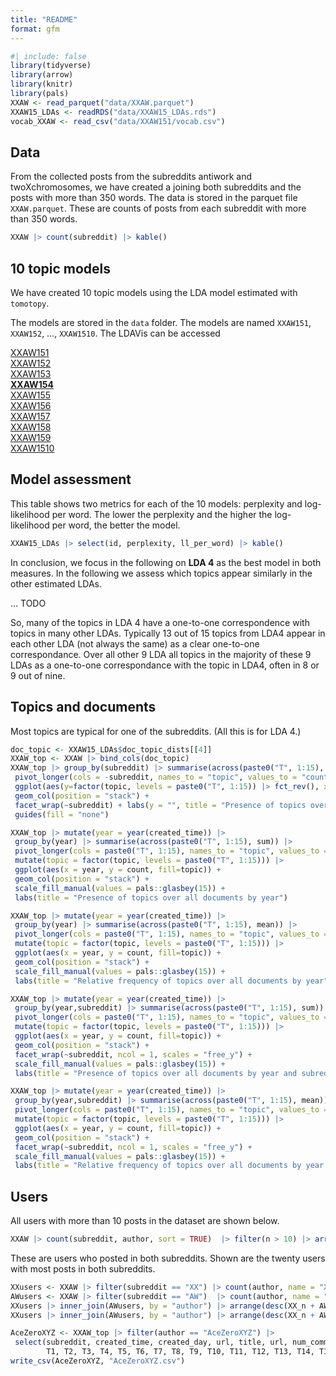 ```yaml
---
title: "README"
format: gfm
---
```


```r
#| include: false
library(tidyverse)
library(arrow)
library(knitr)
library(pals)
XXAW <- read_parquet("data/XXAW.parquet")
XXAW15_LDAs <- readRDS("data/XXAW15_LDAs.rds")
vocab_XXAW <- read_csv("data/XXAW151/vocab.csv")
```


## Data

From the collected posts from the subreddits antiwork and twoXchromosomes, we have created a joining both subreddits and the posts with more than 350 words. The data is stored in the parquet file `XXAW.parquet`. These are counts of posts from each subreddit with more than 350 words. 

```r
XXAW |> count(subreddit) |> kable()
```



## 10 topic models

We have created 10 topic models using the LDA model estimated with `tomotopy`. 

The models are stored in the `data` folder. The models are named `XXAW151`, `XXAW152`, ..., `XXAW1510`. The LDAVis can be accessed 

[XXAW151](https://janlorenz.github.io/TopicModels_XX_Antiwork/XXAW151.html)   
[XXAW152](https://janlorenz.github.io/TopicModels_XX_Antiwork/XXAW152.html)   
[XXAW153](https://janlorenz.github.io/TopicModels_XX_Antiwork/XXAW153.html)   
[**XXAW154**](https://janlorenz.github.io/TopicModels_XX_Antiwork/XXAW154.html)   
[XXAW155](https://janlorenz.github.io/TopicModels_XX_Antiwork/XXAW155.html)   
[XXAW156](https://janlorenz.github.io/TopicModels_XX_Antiwork/XXAW156.html)   
[XXAW157](https://janlorenz.github.io/TopicModels_XX_Antiwork/XXAW157.html)   
[XXAW158](https://janlorenz.github.io/TopicModels_XX_Antiwork/XXAW158.html)   
[XXAW159](https://janlorenz.github.io/TopicModels_XX_Antiwork/XXAW159.html)   
[XXAW1510](https://janlorenz.github.io/TopicModels_XX_Antiwork/XXAW1510.html)



## Model assessment

This table shows two metrics for each of the 10 models: perplexity and log-likelihood per word. The lower the perplexity and the higher the log-likelihood per word, the better the model.

```r
XXAW15_LDAs |> select(id, perplexity, ll_per_word) |> kable()
```

In conclusion, we focus in the following on **LDA 4** as the best model in both measures. 
In the following we assess which topics appear similarly in the other estimated LDAs. 

... TODO

So, many of the topics in LDA 4 have a one-to-one correspondence with topics in many other LDAs. Typically 13 out of 15 topics from LDA4 appear in each other LDA (not always the same) as a clear one-to-one correspondance.
Over all other 9 LDA all topics in the majority of these 9 LDAs as a one-to-one correspondance with the topic in LDA4, often in 8 or 9 out of nine.  
 


## Topics and documents

Most topics are typical for one of the subreddits. (All this is for LDA 4.)

```r
doc_topic <- XXAW15_LDAs$doc_topic_dists[[4]]
XXAW_top <- XXAW |> bind_cols(doc_topic)
XXAW_top |> group_by(subreddit) |> summarise(across(paste0("T", 1:15), sum)) |> 
 pivot_longer(cols = -subreddit, names_to = "topic", values_to = "count") |> 
 ggplot(aes(y=factor(topic, levels = paste0("T", 1:15)) |> fct_rev(), x=count, fill=subreddit)) + 
 geom_col(position = "stack") +
 facet_wrap(~subreddit) + labs(y = "", title = "Presence of topics over all documents by subreddit") + 
 guides(fill = "none")
```

```r
XXAW_top |> mutate(year = year(created_time)) |> 
 group_by(year) |> summarise(across(paste0("T", 1:15), sum)) |> 
 pivot_longer(cols = paste0("T", 1:15), names_to = "topic", values_to = "count") |>
 mutate(topic = factor(topic, levels = paste0("T", 1:15))) |> 
 ggplot(aes(x = year, y = count, fill=topic)) + 
 geom_col(position = "stack") +
 scale_fill_manual(values = pals::glasbey(15)) +
 labs(title = "Presence of topics over all documents by year")
```

```r
XXAW_top |> mutate(year = year(created_time)) |> 
 group_by(year) |> summarise(across(paste0("T", 1:15), mean)) |> 
 pivot_longer(cols = paste0("T", 1:15), names_to = "topic", values_to = "count") |>
 mutate(topic = factor(topic, levels = paste0("T", 1:15))) |> 
 ggplot(aes(x = year, y = count, fill=topic)) + 
 geom_col(position = "stack") +
 scale_fill_manual(values = pals::glasbey(15)) +
 labs(title = "Relative frequency of topics over all documents by year")
```

```r
XXAW_top |> mutate(year = year(created_time)) |> 
 group_by(year,subreddit) |> summarise(across(paste0("T", 1:15), sum)) |> 
 pivot_longer(cols = paste0("T", 1:15), names_to = "topic", values_to = "count") |>
 mutate(topic = factor(topic, levels = paste0("T", 1:15))) |> 
 ggplot(aes(x = year, y = count, fill=topic)) + 
 geom_col(position = "stack") +
 facet_wrap(~subreddit, ncol = 1, scales = "free_y") +
 scale_fill_manual(values = pals::glasbey(15)) +
 labs(title = "Presence of topics over all documents by year and subreddit")
```

```r
XXAW_top |> mutate(year = year(created_time)) |> 
 group_by(year,subreddit) |> summarise(across(paste0("T", 1:15), mean)) |> 
 pivot_longer(cols = paste0("T", 1:15), names_to = "topic", values_to = "count") |>
 mutate(topic = factor(topic, levels = paste0("T", 1:15))) |> 
 ggplot(aes(x = year, y = count, fill=topic)) + 
 geom_col(position = "stack") +
 facet_wrap(~subreddit, ncol = 1, scales = "free_y") +
 scale_fill_manual(values = pals::glasbey(15)) +
 labs(title = "Relative frequency of topics over all documents by year and subreddit")
```


## Users

All users with more than 10 posts in the dataset are shown below. 

```r
XXAW |> count(subreddit, author, sort = TRUE)  |> filter(n > 10) |> arrange(subreddit) |> kable()
```

These are users who posted in both subreddits. Shown are the twenty users with most posts in both subreddits.

```r
XXusers <- XXAW |> filter(subreddit == "XX") |> count(author, name = "XX_n") 
AWusers <- XXAW |> filter(subreddit == "AW")  |> count(author, name = "AW_n")
XXusers |> inner_join(AWusers, by = "author") |> arrange(desc(XX_n + AW_n)) |> write_csv("XXAWusers.csv")
XXusers |> inner_join(AWusers, by = "author") |> arrange(desc(XX_n + AW_n)) |> head(20) |> kable()
```



```r
AceZeroXYZ <- XXAW_top |> filter(author == "AceZeroXYZ") |> 
 select(subreddit, created_time, created_day, url, title, url, num_comments, score, 
        T1, T2, T3, T4, T5, T6, T7, T8, T9, T10, T11, T12, T13, T14, T15, selftext) 
write_csv(AceZeroXYZ, "AceZeroXYZ.csv")
```


